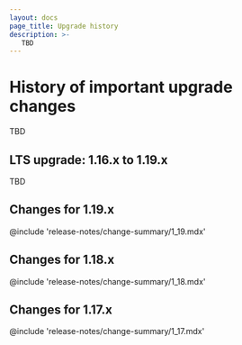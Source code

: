 ```yaml
---
layout: docs
page_title: Upgrade history
description: >-
   TBD
---
```


# History of important upgrade changes

TBD

## LTS upgrade: 1.16.x to 1.19.x


TBD

## Changes for 1.19.x

@include 'release-notes/change-summary/1_19.mdx'

## Changes for 1.18.x

@include 'release-notes/change-summary/1_18.mdx'

## Changes for 1.17.x

@include 'release-notes/change-summary/1_17.mdx'